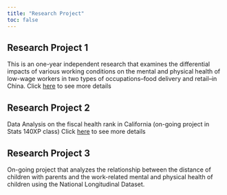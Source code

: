 ```yaml
---
title: "Research Project"
toc: false
---
```



## Research Project 1

This is an one-year independent research that examines the differential impacts of various working conditions on the mental and
physical health of low-wage workers in two types of occupations–food delivery and retail–in China. Click [here](/research projects/project1.qmd) to see more details


## Research Project 2

Data Analysis on the fiscal health rank in California (on-going project in Stats 140XP class)
Click [here](/research projects/project2.qmd) to see more details

## Research Project 3

On-going project that analyzes the relationship between the distance of children with parents and the work-related mental and physical health of children using the National Longitudinal Dataset. 



